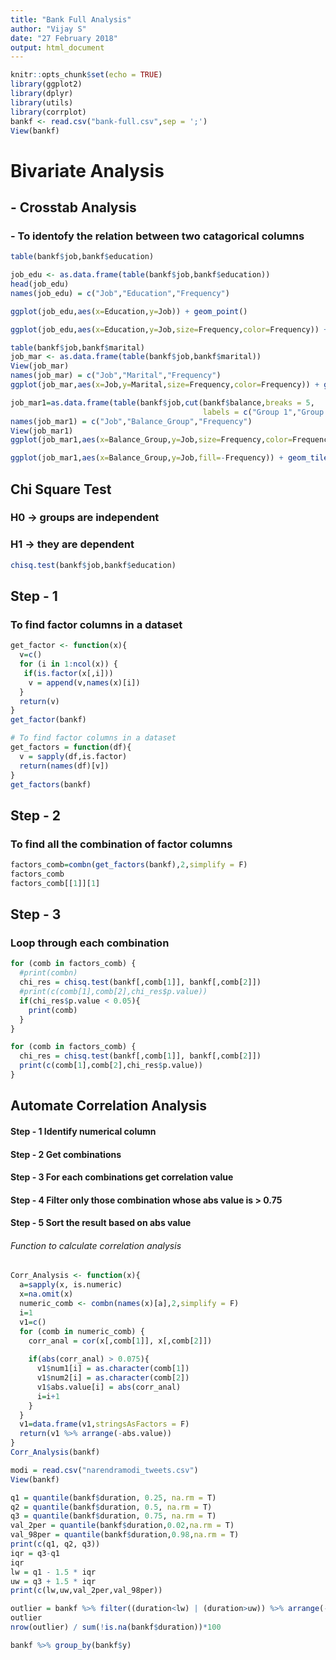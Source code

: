 ---
title: "Bank Full Analysis"
author: "Vijay S"
date: "27 February 2018"
output: html_document
---

```{r setup, include=FALSE}
knitr::opts_chunk$set(echo = TRUE)
library(ggplot2)
library(dplyr)
library(utils)
library(corrplot)
bankf <- read.csv("bank-full.csv",sep = ';')
View(bankf)
```

# Bivariate Analysis
## - Crosstab Analysis  
### - To identofy the relation between two catagorical columns

```{r}
table(bankf$job,bankf$education)
```

```{r}
job_edu <- as.data.frame(table(bankf$job,bankf$education))
head(job_edu)
names(job_edu) = c("Job","Education","Frequency")
```
```{r}
ggplot(job_edu,aes(x=Education,y=Job)) + geom_point()
```

```{r}
ggplot(job_edu,aes(x=Education,y=Job,size=Frequency,color=Frequency)) + geom_point()
```

```{r}
table(bankf$job,bankf$marital)
job_mar <- as.data.frame(table(bankf$job,bankf$marital))
View(job_mar)
names(job_mar) = c("Job","Marital","Frequency")
ggplot(job_mar,aes(x=Job,y=Marital,size=Frequency,color=Frequency)) + geom_point() + coord_flip()
```

```{r}
job_mar1=as.data.frame(table(bankf$job,cut(bankf$balance,breaks = 5,
                                           labels = c("Group 1","Group 2","Group 3","Group 4","Group 5"))))
names(job_mar1) = c("Job","Balance_Group","Frequency")
View(job_mar1)
ggplot(job_mar1,aes(x=Balance_Group,y=Job,size=Frequency,color=Frequency)) + geom_point()
```
```{r}
ggplot(job_mar1,aes(x=Balance_Group,y=Job,fill=-Frequency)) + geom_tile()
```

## Chi Square Test
### H0 -> groups are independent
### H1 -> they are dependent
```{r}
chisq.test(bankf$job,bankf$education)
```
## Step - 1
### To find factor columns in a dataset
```{r}
get_factor <- function(x){
  v=c()
  for (i in 1:ncol(x)) {
   if(is.factor(x[,i]))
    v = append(v,names(x)[i])
  }
  return(v)
}
get_factor(bankf)   

# To find factor columns in a dataset
get_factors = function(df){
  v = sapply(df,is.factor)
  return(names(df)[v])
}
get_factors(bankf)
```
## Step - 2
### To find all the combination of factor columns
```{r}
factors_comb=combn(get_factors(bankf),2,simplify = F)
factors_comb
factors_comb[[1]][1]
```
## Step - 3
### Loop through each combination
```{r}
for (comb in factors_comb) {
  #print(combn)
  chi_res = chisq.test(bankf[,comb[1]], bankf[,comb[2]])
  #print(c(comb[1],comb[2],chi_res$p.value))
  if(chi_res$p.value < 0.05){
    print(comb)
  }
}

for (comb in factors_comb) {
  chi_res = chisq.test(bankf[,comb[1]], bankf[,comb[2]])
  print(c(comb[1],comb[2],chi_res$p.value))
}
```
## Automate Correlation Analysis
#### Step - 1 Identify numerical column
#### Step - 2 Get combinations
#### Step - 3 For each combinations get correlation value
#### Step - 4 Filter only those combination whose abs value is > 0.75
#### Step - 5 Sort the result based on abs value

###### Function to calculate correlation analysis
```{r}
Corr_Analysis <- function(x){
  a=sapply(x, is.numeric)
  x=na.omit(x)
  numeric_comb <- combn(names(x)[a],2,simplify = F)
  i=1
  v1=c()
  for (comb in numeric_comb) {
    corr_anal = cor(x[,comb[1]], x[,comb[2]])
    
    if(abs(corr_anal) > 0.075){
      v1$num1[i] = as.character(comb[1])
      v1$num2[i] = as.character(comb[2])
      v1$abs.value[i] = abs(corr_anal)
      i=i+1
    }
  }
  v1=data.frame(v1,stringsAsFactors = F)
  return(v1 %>% arrange(-abs.value))
}
Corr_Analysis(bankf)

```
```{r}
modi = read.csv("narendramodi_tweets.csv")
View(bankf)
```
```{r}
q1 = quantile(bankf$duration, 0.25, na.rm = T)
q2 = quantile(bankf$duration, 0.5, na.rm = T)
q3 = quantile(bankf$duration, 0.75, na.rm = T)
val_2per = quantile(bankf$duration,0.02,na.rm = T)
val_98per = quantile(bankf$duration,0.98,na.rm = T)
print(c(q1, q2, q3))
iqr = q3-q1
iqr
lw = q1 - 1.5 * iqr
uw = q3 + 1.5 * iqr
print(c(lw,uw,val_2per,val_98per))

outlier = bankf %>% filter((duration<lw) | (duration>uw)) %>% arrange(-duration)
outlier
nrow(outlier) / sum(!is.na(bankf$duration))*100

```

```{r}
bankf %>% group_by(bankf$y)
```

